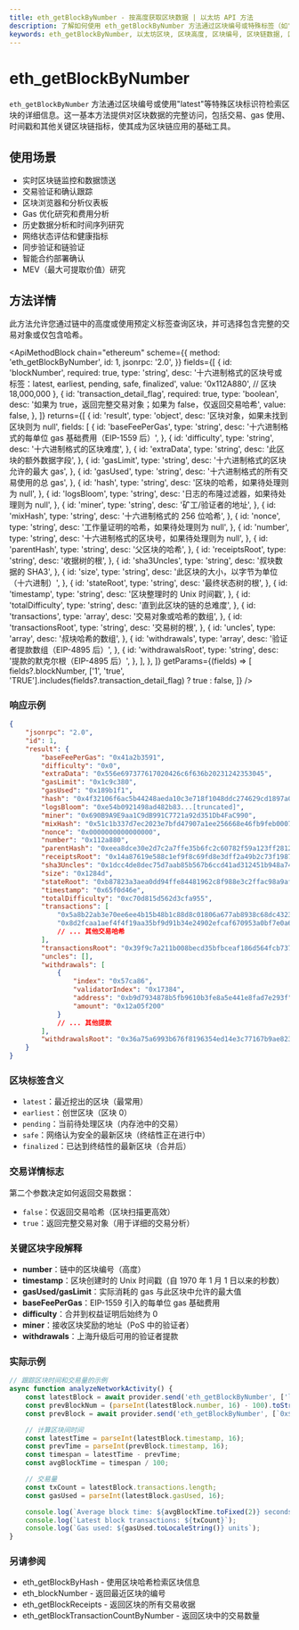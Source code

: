 ```yaml
---
title: eth_getBlockByNumber - 按高度获取区块数据 | 以太坊 API 方法
description: 了解如何使用 eth_getBlockByNumber 方法通过区块编号或特殊标签（如"latest"）访问以太坊区块的详细信息。包括示例和字段说明。
keywords: eth_getBlockByNumber, 以太坊区块, 区块高度, 区块编号, 区块链数据, 区块信息, 最新区块, 区块详情, 区块头, 区块交易
---
```


# eth_getBlockByNumber

`eth_getBlockByNumber` 方法通过区块编号或使用"latest"等特殊区块标识符检索区块的详细信息。这一基本方法提供对区块数据的完整访问，包括交易、gas 使用、时间戳和其他关键区块链指标，使其成为区块链应用的基础工具。

## 使用场景

- 实时区块链监控和数据馈送
- 交易验证和确认跟踪
- 区块浏览器和分析仪表板
- Gas 优化研究和费用分析
- 历史数据分析和时间序列研究
- 网络状态评估和健康指标
- 同步验证和链验证
- 智能合约部署确认
- MEV（最大可提取价值）研究

## 方法详情

此方法允许您通过链中的高度或使用预定义标签查询区块，并可选择包含完整的交易对象或仅包含哈希。

<ApiMethodBlock
	chain="ethereum"
	scheme={{
		method: 'eth_getBlockByNumber',
		id: 1,
		jsonrpc: '2.0',
	}}
	fields={[
		{
			id: 'blockNumber',
			required: true,
			type: 'string',
			desc: '十六进制格式的区块号或标签：latest, earliest, pending, safe, finalized',
			value: '0x112A880', // 区块 18,000,000
		},
		{
			id: 'transaction_detail_flag',
			required: true,
			type: 'boolean',
			desc: '如果为 true，返回完整交易对象；如果为 false，仅返回交易哈希',
			value: false,
		},
	]}
	returns={[
		{
			id: 'result',
			type: 'object',
			desc: '区块对象，如果未找到区块则为 null',
			fields: [
				{
					id: 'baseFeePerGas',
					type: 'string',
					desc: '十六进制格式的每单位 gas 基础费用（EIP-1559 后）',
				},
				{
					id: 'difficulty',
					type: 'string',
					desc: '十六进制格式的区块难度',
				},
				{
					id: 'extraData',
					type: 'string',
					desc: '此区块的额外数据字段',
				},
				{
					id: 'gasLimit',
					type: 'string',
					desc: '十六进制格式的区块允许的最大 gas',
				},
				{
					id: 'gasUsed',
					type: 'string',
					desc: '十六进制格式的所有交易使用的总 gas',
				},
				{
					id: 'hash',
					type: 'string',
					desc: '区块的哈希，如果待处理则为 null',
				},
				{
					id: 'logsBloom',
					type: 'string',
					desc: '日志的布隆过滤器，如果待处理则为 null',
				},
				{
					id: 'miner',
					type: 'string',
					desc: '矿工/验证者的地址',
				},
				{
					id: 'mixHash',
					type: 'string',
					desc: '十六进制格式的 256 位哈希',
				},
				{
					id: 'nonce',
					type: 'string',
					desc: '工作量证明的哈希，如果待处理则为 null',
				},
				{
					id: 'number',
					type: 'string',
					desc: '十六进制格式的区块号，如果待处理则为 null',
				},
				{
					id: 'parentHash',
					type: 'string',
					desc: '父区块的哈希',
				},
				{
					id: 'receiptsRoot',
					type: 'string',
					desc: '收据树的根',
				},
				{
					id: 'sha3Uncles',
					type: 'string',
					desc: '叔块数据的 SHA3',
				},
				{
					id: 'size',
					type: 'string',
					desc: '此区块的大小，以字节为单位（十六进制）',
				},
				{
					id: 'stateRoot',
					type: 'string',
					desc: '最终状态树的根',
				},
				{
					id: 'timestamp',
					type: 'string',
					desc: '区块整理时的 Unix 时间戳',
				},
				{
					id: 'totalDifficulty',
					type: 'string',
					desc: '直到此区块的链的总难度',
				},
				{
					id: 'transactions',
					type: 'array',
					desc: '交易对象或哈希的数组',
				},
				{
					id: 'transactionsRoot',
					type: 'string',
					desc: '交易树的根',
				},
				{
					id: 'uncles',
					type: 'array',
					desc: '叔块哈希的数组',
				},
				{
					id: 'withdrawals',
					type: 'array',
					desc: '验证者提款数组（EIP-4895 后）',
				},
				{
					id: 'withdrawalsRoot',
					type: 'string',
					desc: '提款的默克尔根（EIP-4895 后）',
				},
			],
		},
	]}
	getParams={(fields) => [
		fields?.blockNumber,
		['1', 'true', 'TRUE'].includes(fields?.transaction_detail_flag) ? true : false,
	]}
/>

### 响应示例

```json
{
	"jsonrpc": "2.0",
	"id": 1,
	"result": {
		"baseFeePerGas": "0x41a2b3591",
		"difficulty": "0x0",
		"extraData": "0x556e697377617020426c6f636b20231242353045",
		"gasLimit": "0x1c9c380",
		"gasUsed": "0x189b1f1",
		"hash": "0x4f32106f6ac5b44248aeda10c3e718f1048ddc274629cd1897a0ff1f7926c41e",
		"logsBloom": "0xe54b0921498ad482b83...[truncated]",
		"miner": "0x690B9A9E9aa1C9dB991C7721a92d351Db4FaC990",
		"mixHash": "0x51c1b337d7ec2023e7bfd47907a1ee256668e46fb9feb0007c62f9bc2a8a19a7",
		"nonce": "0x0000000000000000",
		"number": "0x112a880",
		"parentHash": "0xeea8dce30e2d7c2a7ffe35b6fc2c60782f59a123ff2812e85bf4a49839c6d5a2",
		"receiptsRoot": "0x14a87619e588c1ef9f8c69fd8e3dff2a49b2c73f19871a74a7e1d97d67d00416",
		"sha3Uncles": "0x1dcc4de8dec75d7aab85b567b6ccd41ad312451b948a7413f0a142fd40d49347",
		"size": "0x1284d",
		"stateRoot": "0xb87823a3aea0dd94ffe84481962c8f988e3c2ffac98a9af2b81c1c3e4fcc6dc0",
		"timestamp": "0x65f0d46e",
		"totalDifficulty": "0xc70d815d562d3cfa955",
		"transactions": [
			"0x5a8b22ab3e70ee6ee4b15b48b1c88d8c01806a677ab8938c68dc4323cf51ae7a",
			"0x8d2fcaa1aef4f4f19aa35bf9d91b34e24902efcaf670953a0bf7e0a6dc585e53"
			// ... 其他交易哈希
		],
		"transactionsRoot": "0x39f9c7a211b008becd35bfbceaf186d564fcb737a9c026f8af7b5d89a8989143",
		"uncles": [],
		"withdrawals": [
			{
				"index": "0x57ca86",
				"validatorIndex": "0x17384",
				"address": "0xb9d7934878b5fb9610b3fe8a5e441e8fad7e293f",
				"amount": "0x12a05f200"
			}
			// ... 其他提款
		],
		"withdrawalsRoot": "0x36a75a6993b676f8196354ed14e3c77167b9ae823211706b30aa125c3a5dac28"
	}
}
```

### 区块标签含义

- `latest`：最近挖出的区块（最常用）
- `earliest`：创世区块（区块 0）
- `pending`：当前待处理区块（内存池中的交易）
- `safe`：网络认为安全的最新区块（终结性正在进行中）
- `finalized`：已达到终结性的最新区块（合并后）

### 交易详情标志

第二个参数决定如何返回交易数据：
- `false`：仅返回交易哈希（区块扫描更高效）
- `true`：返回完整交易对象（用于详细的交易分析）

### 关键区块字段解释

- **number**：链中的区块编号（高度）
- **timestamp**：区块创建时的 Unix 时间戳（自 1970 年 1 月 1 日以来的秒数）
- **gasUsed/gasLimit**：实际消耗的 gas 与此区块中允许的最大值
- **baseFeePerGas**：EIP-1559 引入的每单位 gas 基础费用
- **difficulty**：合并到权益证明后始终为 0
- **miner**：接收区块奖励的地址（PoS 中的验证者）
- **withdrawals**：上海升级后可用的验证者提款

### 实际示例

```javascript
// 跟踪区块时间和交易量的示例
async function analyzeNetworkActivity() {
	const latestBlock = await provider.send('eth_getBlockByNumber', ['latest', false]);
	const prevBlockNum = (parseInt(latestBlock.number, 16) - 100).toString(16);
	const prevBlock = await provider.send('eth_getBlockByNumber', [`0x${prevBlockNum}`, false]);

	// 计算区块间时间
	const latestTime = parseInt(latestBlock.timestamp, 16);
	const prevTime = parseInt(prevBlock.timestamp, 16);
	const timespan = latestTime - prevTime;
	const avgBlockTime = timespan / 100;

	// 交易量
	const txCount = latestBlock.transactions.length;
	const gasUsed = parseInt(latestBlock.gasUsed, 16);

	console.log(`Average block time: ${avgBlockTime.toFixed(2)} seconds`);
	console.log(`Latest block transactions: ${txCount}`);
	console.log(`Gas used: ${gasUsed.toLocaleString()} units`);
}
```

### 另请参阅

- <Link to="/docs/ethereum/core-methods/eth_getBlockByHash" title="按哈希获取区块">eth_getBlockByHash</Link> - 使用区块哈希检索区块信息
- <Link to="/docs/ethereum/core-methods/eth_blockNumber" title="获取最新区块编号">eth_blockNumber</Link> - 返回最近区块的编号
- <Link to="/docs/ethereum/core-methods/eth_getBlockReceipts" title="获取区块中的所有收据">eth_getBlockReceipts</Link> - 返回区块的所有交易收据
- <Link to="/docs/ethereum/core-methods/eth_getBlockTransactionCountByNumber" title="计算区块中的交易数">eth_getBlockTransactionCountByNumber</Link> - 返回区块中的交易数量
